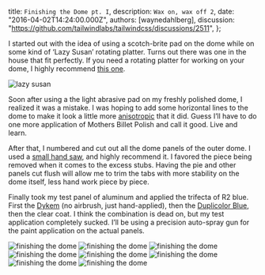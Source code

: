 
  title: `Finishing the Dome pt. I`,
  description: `Wax on, wax off 2`,
  date: "2016-04-02T14:24:00.000Z",
  authors: [waynedahlberg],
  discussion: "https://github.com/tailwindlabs/tailwindcss/discussions/2511",
};

I started out with the idea of using a scotch-brite pad on the dome while on some kind of ‘Lazy Susan’ rotating platter. Turns out there was one in the house that fit perfectly. If you need a rotating platter for working on your dome, I highly recommend [this one](http://d.pr/GCT1).

<!--more-->

<img src={animation} alt="lazy susan" />

Soon after using a the light abrasive pad on my freshly polished dome, I realized it was a mistake. I was hoping to add some horizontal lines to the dome to make it look a little more [anisotropic](http://blenderartists.org/forum/attachment.php?attachmentid=261000&d=1379967819) that it did. Guess I’ll have to do one more application of Mothers Billet Polish and call it good. Live and learn.

After that, I numbered and cut out all the dome panels of the outer dome. I used a [small hand saw](http://www.amazon.com/Stanley-15-809-Metal-Mini-Hacksaw/dp/B00002X22M/ref=sr_1_9?ie=UTF8&qid=1459656893&sr=8-9&keywords=small+saw), and highly recommend it. I favored the piece being removed when it comes to the excess stubs. Having the pie and other panels cut flush will allow me to trim the tabs with more stability on the dome itself, less hand work piece by piece.

Finally took my test panel of aluminum and applied the trifecta of R2 blue. First the [Dykem](http://www.amazon.com/Dykem-80300-Steel-Layout-Brush/dp/B0018ACR6G?ie=UTF8&psc=1&redirect=true&ref_=oh_aui_detailpage_o01_s00) (no airbrush, just hand-applied), then the [Duplicolor Blue](http://www.amazon.com/Dupli-Color-MC201-Metal-Anodized-Color/dp/B00099BJUC?ie=UTF8&keywords=duplicolor%20blue&qid=1459656787&ref_=sr_1_4&sr=8-4), then the clear coat. I think the combination is dead on, but my test application completely sucked. I’ll be using a precision auto-spray gun for the paint application on the actual panels.

<img src={image1} alt="finishing the dome" />
<img src={image2} alt="finishing the dome" />
<img src={image3} alt="finishing the dome" />
<img src={image4} alt="finishing the dome" />
<img src={image5} alt="finishing the dome" />
<img src={image6} alt="finishing the dome" />
<img src={image7} alt="finishing the dome" />
<img src={image8} alt="finishing the dome" />
